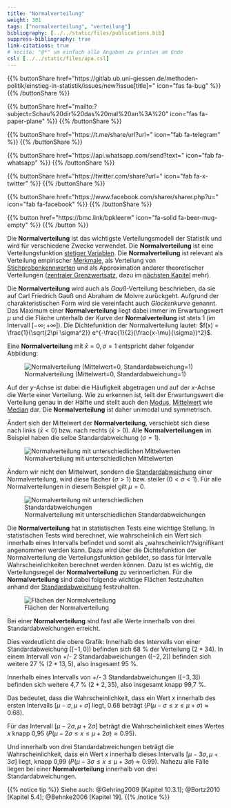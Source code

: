 ```yaml
---
title: "Normalverteilung"
weight: 301
tags: ["normalverteilung", "verteilung"]
bibliography: [../../static/files/publications.bib]
suppress-bibliography: true
link-citations: true
# nocite: "@*" um einfach alle Angaben zu printen am Ende
csl: [../../static/files/apa.csl]
---
```


{{% buttonShare href=\"https\:\/\/gitlab.ub.uni-giessen.de\/methoden-politik\/einstieg-in-statistik\/issues\/new?issue[title]=\" icon=\"fas fa-bug\" %}} {{% /buttonShare %}} 

{{% buttonShare href=\"mailto\:?subject=Schau\%20dir\%20das\%20mal\%20an\%3A\%20\" icon=\"fas fa-paper-plane\" %}} {{% /buttonShare %}}

{{% buttonShare href=\"https\:\/\/t.me\/share\/url?url=\" icon=\"fab fa-telegram\" %}} {{% /buttonShare %}}

{{% buttonShare href=\"https\:\/\/api.whatsapp.com\/send?text=\" icon=\"fab fa-whatsapp\" %}} {{% /buttonShare %}}

{{% buttonShare href=\"https\:\/\/twitter.com\/share?url=\" icon=\"fab fa-x-twitter\" %}} {{% /buttonShare %}}

{{% buttonShare href=\"https\:\/\/www.facebook.com\/sharer\/sharer.php?u=\" icon=\"fab fa-facebook\" %}} {{% /buttonShare %}}

{{% button href=\"https\:\/\/bmc.link\/bpkleerw\" icon=\"fa-solid fa-beer-mug-empty\" %}} {{% /button %}}

Die **Normalverteilung** ist das wichtigste Verteilungsmodell der Statistik und wird für verschiedene Zwecke verwendet. Die **Normalverteilung** ist eine Verteilungsfunktion [stetiger Variablen](../../glossar/stetig/index.html). Die **Normalverteilung** ist relevant als Verteilung empirischer [Merkmale](../../glossar/merkmal/index.html), als Verteilung von [Stichprobenkennwerten](../../glossar/stichprobenkennwerte/index.html) und als Approximation anderer theoretischer Verteilungen ([zentraler Grenzwertsatz](../../glossar/zentralergrenzwertsatz/index.html), dazu im [nächsten Kapitel](../chapter4/) mehr). 

Die **Normalverteilung** wird auch als *Gauß*-Verteilung beschrieben, da sie auf Carl Friedrich Gauß und Abraham de Moivre zurückgeht. Aufgrund der charakteristischen Form wird sie vereinfacht auch *Glockenkurve* genannt. Das Maximum einer **Normalverteilung** liegt dabei immer im Erwartungswert $\mu$ und die Fläche unterhalb der Kurve der **Normalverteilung** ist stets 1 (im Intervall $[-\infty; +\infty]$). Die Dichtefunktion der Normalverteilung lautet: $f(x) = \frac{1}{\sqrt{2\pi \sigma^2}} e^{-\frac{1}{2}(\frac{x-\mu}{\sigma})^2}$. 

Eine **Normalverteilung** mit $\bar{x}=0, \sigma=1$ entspricht daher folgender Abbildung:

![Normalverteilung (Mittelwert=0, Standardabweichung=1)](../images/Normalverteilung_2.png) 

Auf der $y$-Achse ist dabei die Häufigkeit abgetragen und auf der $x$-Achse die Werte einer Verteilung. Wie zu erkennen ist, teilt der Erwartungswert die Verteilung genau in der Hälfte und stellt auch den [Modus](../../glossar/modus/index.html), [Mittelwert](../../glossar/mittelwert/index.html) wie [Median](../../glossar/median/index.html) dar. Die **Normalverteilung** ist daher unimodal und symmetrisch.

Ändert sich der Mittelwert der **Normalverteilung**, verschiebt sich diese nach links ($\bar{x}<0$) bzw. nach rechts ($\bar{x}>0$). Alle **Normalverteilungen** im Beispiel haben die selbe Standardabweichung ($\sigma=1$).

![Normalverteilung mit unterschiedlichen Mittelwerten](../images/normdist.gif)

Ändern wir nicht den Mittelwert, sondern die [Standardabweichung](../../glossar/standardabweichung/index.html) einer Normalverteilung, wird diese flacher ($\sigma>1$) bzw. steiler ($0<\sigma<1$). Für alle Normalverteilungen in diesem Beispiel gilt $\mu = 0$.

![Normalverteilung mit unterschiedlichen Standardabweichungen](../images/nd_sd.gif)

Die **Normalverteilung** hat in statistischen Tests eine wichtige Stellung. In statistischen Tests wird berechnet, wie wahrscheinlich ein Wert sich innerhalb eines Intervalls befindet und somit als „wahrscheinlich“/signifikant angenommen werden kann. Dazu wird über die Dichtefunktion der Normalverteilung die Verteilungsfunktion gebildet, so dass für Intervalle Wahrscheinlichkeiten berechnet werden können. Dazu ist es wichtig, die Verteilungsregel der **Normalverteilung** zu verinnerlichen. Für die **Normalverteilung** sind dabei folgende wichtige Flächen festzuhalten anhand der [Standardabweichung](../../glossar/standardabweichung/index.html) festzuhalten.

![Flächen der Normalverteilung](../images/Normalverteilung.png) 

Bei einer **Normalverteilung** sind fast alle Werte innerhalb von drei Standardabweichungen erreicht.

Dies verdeutlicht die obere Grafik: Innerhalb des Intervalls von einer Standardabweichung ($[-1, 0]$) befinden sich 68 % der Verteilung ($2*34 %$). In einem Intervall von +/- 2 Standardabweichungen ($[-2, 2]$) befinden sich weitere 27 % ($2*13,5 %$), also insgesamt 95 %.

Innerhalb eines Intervalls von +/- 3 Standardabweichungen ($[-3, 3]$) befinden sich weitere 4,7 % ($2*2,35 %$), also insgesamt knapp 99,7 %.

Das bedeutet, dass die Wahrscheinlichkeit, dass ein Wert $x$ innerhalb des ersten Intervalls $[\mu - \sigma, \mu + \sigma]$ liegt, 0.68 beträgt ($P(\mu - \sigma \leq x \leq \mu + \sigma) \approx 0.68$).

Für das Intervall $[\mu - 2\sigma, \mu + 2\sigma]$ beträgt die Wahrscheinlichkeit eines Wertes $x$ knapp 0,95 ($P(\mu - 2\sigma \leq x \leq \mu + 2\sigma) \approx 0.95$).

Und innerhalb von drei Standardabweichungen beträgt die Wahrscheinlichkeit, dass ein Wert $x$ innerhalb dieses Intervalls $[\mu - 3\sigma, \mu + 3\sigma]$ liegt, knapp 0,99 ($P(\mu - 3\sigma \leq x \leq \mu + 3\sigma) \approx 0.99$). Nahezu alle Fälle liegen bei einer **Normalverteilung** innerhalb von drei Standardabweichungen.

{{% notice tip %}}
Siehe auch: @Gehring2009 [Kapitel 10.3.1]; @Bortz2010 [Kapitel 5.4]; @Behnke2006 [Kapitel 19].
{{% /notice %}}
